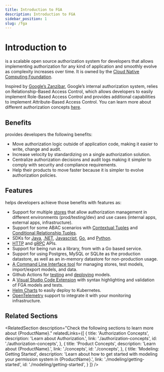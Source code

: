 ```yaml
---
title: Introduction to FGA
description: Introduction to FGA
sidebar_position: 1
slug: /fga
---
```



# Introduction to <ProductName format={ProductNameFormat.LongForm}/>

<ProductName format={ProductNameFormat.ShortForm}/> is a scalable open source authorization system for developers that allows implementing authorization for any kind of application and smoothly evolve as complexity increases over time. It is owned by the [Cloud Native Computing Foundation](https://cncf.io).

Inspired by [Google’s Zanzibar](https://zanzibar.academy), Google’s internal authorization system, <ProductName format={ProductNameFormat.ShortForm}/> relies on Relationship-Based Access Control, which allows developers to easily implement Role-Based Access Control and provides additional capabilities to implement Attribute-Based Access Control. You can learn more about different authorization concepts [here](./authorization-concepts.mdx).

## Benefits
<ProductName format={ProductNameFormat.ShortForm}/> provides developers the following benefits:


- Move authorization logic outside of application code, making it easier to write, change and audit.
- Increase velocity by standardizing on a single authorization solution.
- Centralize authorization decisions and audit logs making it simpler to comply with security and compliance requirements.
- Help their products to move faster because it is simpler to evolve authorization policies.


## Features

<ProductName format={ProductNameFormat.ShortForm}/> helps developers achieve those benefits with features as:


- Support for multiple [stores](./concepts.mdx#what-is-a-store) that allow authorization management in different environments (prod/testing/dev) and use cases (internal apps, external apps, infrastructure).
- Support for some ABAC scenarios with [Contextual Tuples](./modeling/token-claims-contextual-tuples.mdx) and [Conditional Relationship Tuples](./modeling/conditions.mdx).
- SDKs for [Java](https://github.com/openfga/java-sdk), [.NET](https://github.com/openfga/dotnet-sdk), [Javascript](https://github.com/openfga/js-sdk), [Go](https://github.com/openfga/go-sdk), and [Python](https://github.com/openfga/python-sdk).
- [HTTP](https://docs.fga.dev/api/service) and [gRPC](https://buf.build/openfga/api) APIs.
- Support for being run as a library, from with a Go based service.
- Support for using Postgres, MySQL or SQLite as the production datastore, as well as an in-memory datastore for non-production usage.
- [A Command Line Interface tool](./getting-started/cli.mdx) for managing <ProductName format={ProductNameFormat.ShortForm}/> stores, test models, import/export models, and data.
- Github Actions for [testing](https://github.com/marketplace/actions/openfga-model-testing-action) and [deploying](https://github.com/marketplace/actions/openfga-model-deploy-action) models.
- A [Visual Studio Code Extension](https://marketplace.visualstudio.com/items?itemName=openfga.openfga-vscode) with syntax highlighting and validation of FGA models and tests.
- [Helm Charts](https://github.com/openfga/helm-charts) to easily deploy to Kubernetes.
- [OpenTelemetry](https://openfga.dev/docs/getting-started/setup-openfga/configure-openfga#telemetry) support to integrate it with your monitoring infrastructure.


## Related Sections

<RelatedSection
  description="Check the following sections to learn more about {ProductName}."
  relatedLinks={[
    {
      title: 'Authorization Concepts',
      description: 'Learn about Authorization.',
      link: './authorization-concepts',
      id: './authorization-concepts',
    },
    {
      title: 'Product Concepts',
      description: 'Learn about {ProductName}.',
      link: './concepts',
      id: './concepts',
    },
    {
      title: 'Modeling: Getting Started',
      description: 'Learn about how to get started with modeling your permission system in {ProductName}.',
      link: './modeling/getting-started',
      id: './modeling/getting-started',
    }
  ]}
/>
